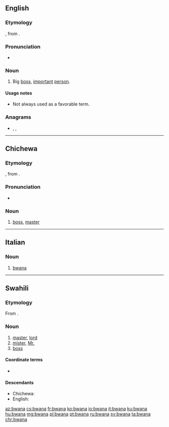 ==English==

===Etymology===
{{bor|en|sw|bwana||master}}, from {{der|en|ar|أب|أَبُونَا|our father}}.

===Pronunciation===
* {{rhymes|ɑːnə|lang=en}}

===Noun===
{{en-noun}}

# {{lb|en|slang}} Big [[boss]], [[important]] [[person]].

====Usage notes====
* Not always used as a favorable term.

===Anagrams===
* {{l|en|ba-wan}}, {{l|en|bawan}}, {{l|en|nawab}}

----
==Chichewa==

===Etymology===
{{bor|ny|sw|bwana||master}}, from {{der|ny|ar|أب|أَبُونَا|our father}}.

===Pronunciation===
* {{ny-IPA|bwána}}

===Noun===
{{ny-noun|head=bwána|1a}}

# [[boss]], [[master]]
----

==Italian==

===Noun===
{{it-noun|m|-}}

# [[#English|bwana]]

----

==Swahili==

===Etymology===
From {{der|sw|ar|أب|أَبُونَا|our father}}.

===Noun===
{{sw-noun|ma}}

# [[master]], [[lord]]
# [[mister]], [[Mr.]]
# [[boss]]

====Coordinate terms====
* {{l|sw|bibi}}

====Descendants====
* Chichewa: {{l|ny|bwana}}
* English: {{l|en|bwana}}

[[az:bwana]]
[[cs:bwana]]
[[fr:bwana]]
[[ko:bwana]]
[[io:bwana]]
[[it:bwana]]
[[ku:bwana]]
[[hu:bwana]]
[[mg:bwana]]
[[pl:bwana]]
[[pt:bwana]]
[[ru:bwana]]
[[sv:bwana]]
[[ta:bwana]]
[[chr:bwana]]